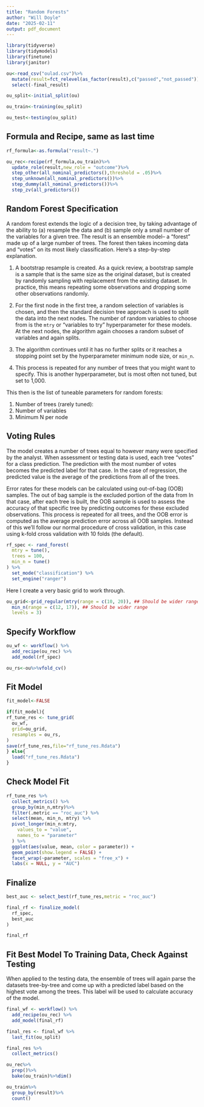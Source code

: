 ```yaml
---
title: "Random Forests"
author: "Will Doyle"
date: "2025-02-11"
output: pdf_document
---
```


```r
library(tidyverse)
library(tidymodels)
library(finetune)
library(janitor)
```


```r
ou<-read_csv("oulad.csv")%>%
  mutate(result=fct_relevel(as_factor(result),c("passed","not_passed")))%>%
  select(-final_result)
```

```r
ou_split<-initial_split(ou)

ou_train<-training(ou_split)

ou_test<-testing(ou_split)
```




## Formula and Recipe, same as last time

```r
rf_formula<-as.formula("result~.")
```


```r
ou_rec<-recipe(rf_formula,ou_train)%>%
  update_role(result,new_role = "outcome")%>%
  step_other(all_nominal_predictors(),threshold = .05)%>%
  step_unknown(all_nominal_predictors())%>%
  step_dummy(all_nominal_predictors())%>%
  step_zv(all_predictors())
```


## Random Forest Specification

A random forest extends the logic of a decision tree, by taking advantage of the 
ability to (a) resample the data and (b) sample only a small number of the variables for a given tree. The result is an ensemble model-- a "forest" made up of a large number of trees. The forest then takes incoming data and "votes" on its most likely classification. Here's a step-by-step explanation.

1. A bootstrap resample is created. As a quick review, a bootstrap sample is a sample that is the same size as the original dataset, but is created by randomly sampling with replacement from the existing dataset. In practice, this means repeating some observations and dropping some other observations randomly. 

2. For the first node in the first tree, a random selection of variables is chosen, and then the standard decision tree approach is used to split the data into the next nodes. The number of random variables to choose from is the `mtry` or "variables to try" hyperparameter for these models. At the next nodes, the algorithm again chooses a random subset of variables and again splits. 

3. The algorithm continues until it has no further splits or it reaches a stopping point set by the hyperparameter minimum node size, or `min_n`. 

4. This process is repeated for any number of trees that you might want to specify. This is another hyperparameter, but is most often not tuned, but set to 1,000.

This then is the list of tuneable parameters for random forests:

1. Number of trees (rarely tuned):  
2. Number of variables
3. Minimum N per node

## Voting Rules

The model creates a number of trees equal to however many were specified by the analyst. When assessment or testing data is used, each tree "votes" for a class prediction. The prediction with the most number of votes becomes the predicted label for that case. In the case of regression, the predicted value is the average of the predictions from all of the trees. 

Error rates for these models can be calculated using out-of-bag (OOB) samples. The out of bag sample is the excluded portion of the data from   In that case, after each tree is built, the OOB sample is used to assess the accuracy of that specific tree by predicting outcomes for these excluded observations. This process is repeated for all trees, and the OOB error is computed as the average prediction error across all OOB samples. Instead of this we'll follow our normal procedure of cross validation, in this case using k-fold cross validation with 10 folds (the default). 

```r
rf_spec <- rand_forest(
  mtry = tune(),
  trees = 100, 
  min_n = tune()
) %>%
  set_mode("classification") %>%
  set_engine("ranger")
```

Here I create a very basic grid to work through. 

```r
ou_grid<-grid_regular(mtry(range = c(10, 20)), ## Should be wider range
  min_n(range = c(12, 17)), ## Should be wider range
  levels = 3)
```

## Specify Workflow

```r
ou_wf <- workflow() %>%
  add_recipe(ou_rec) %>%
  add_model(rf_spec)
```

```r
ou_rs<-ou%>%vfold_cv()
```

## Fit Model

```r
fit_model<-FALSE

if(fit_model){
rf_tune_res <- tune_grid(
  ou_wf,
  grid=ou_grid,
  resamples = ou_rs,
)
save(rf_tune_res,file="rf_tune_res.Rdata")
} else{
  load("rf_tune_res.Rdata")
}
```


## Check Model Fit

```r
rf_tune_res %>%
  collect_metrics() %>%
  group_by(min_n,mtry)%>%
  filter(.metric == "roc_auc") %>%
  select(mean, min_n, mtry) %>%
  pivot_longer(min_n:mtry,
    values_to = "value",
    names_to = "parameter"
  ) %>%
  ggplot(aes(value, mean, color = parameter)) +
  geom_point(show.legend = FALSE) +
  facet_wrap(~parameter, scales = "free_x") +
  labs(x = NULL, y = "AUC")
```


## Finalize

```r
best_auc <- select_best(rf_tune_res,metric = "roc_auc")

final_rf <- finalize_model(
  rf_spec,
  best_auc
)

final_rf
```


## Fit Best Model To Training Data, Check Against Testing

When applied to the testing data, the ensemble of trees will again parse the datasets tree-by-tree and come up with a predicted label based on the highest vote among the trees. This label will be used to calculate accuracy of the model. 

```r
final_wf <- workflow() %>%
  add_recipe(ou_rec) %>%
  add_model(final_rf)

final_res <- final_wf %>%
  last_fit(ou_split)

final_res %>%
  collect_metrics()

ou_rec%>%
  prep()%>%
  bake(ou_train)%>%dim()

ou_train%>%
  group_by(result)%>%
  count()
```
